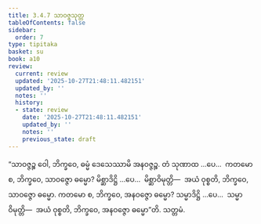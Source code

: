```yaml
---
title: 3.4.7 သာဝဇ္ဇသုတ္တ
tableOfContents: false
sidebar:
  order: 7
type: tipitaka
basket: su
book: a10
review:
  current: review
  updated: '2025-10-27T21:48:11.482151'
  updated_by: ''
  notes: ''
  history:
  - state: review
    date: '2025-10-27T21:48:11.482151'
    updated_by: ''
    notes: ''
    previous_state: draft
---
```



<ReviewStatus review={frontmatter.review} showDetails={true} />

<HypothesisAnnotation frontmatter={frontmatter} />

<DynamicBreadcrumb />

<Division number="140" book="a10" e="ch" v="17" p="454">

<Paragraph number="1118" book="a10">
“သာဝဇ္ဇဉ္စ ဝေါ, ဘိက္ခဝေ, ဓမ္မံ ဒေသေဿာမိ အနဝဇ္ဇဉ္စ. တံ သုဏာထ …ပေ…  ကတမော စ, ဘိက္ခဝေ, သာဝဇ္ဇော ဓမ္မော? မိစ္ဆာဒိဋ္ဌိ …ပေ…  မိစ္ဆာဝိမုတ္တိ—  အယံ ဝုစ္စတိ, ဘိက္ခဝေ, သာဝဇ္ဇော ဓမ္မော. ကတမော စ, ဘိက္ခဝေ, အနဝဇ္ဇော ဓမ္မော? သမ္မာဒိဋ္ဌိ …ပေ…  သမ္မာဝိမုတ္တိ—  အယံ ဝုစ္စတိ, ဘိက္ခဝေ, အနဝဇ္ဇော ဓမ္မော”တိ.

</Paragraph>
</Division>

<Paragraph number="1119" type="center" book="a10">
သတ္တမံ.
</Paragraph>